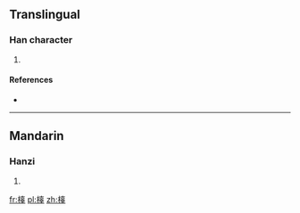 ==Translingual==

===Han character===
{{Han char|rn=75|rad=木|as=12|sn=16|four=4494<sub>1</sub>|canj=木十口十 (DJRJ)}}

# {{defn|Han|sort=木12}}

====References====
* {{Han ref|kx=0555.140|dkj=15598|dj=0945.020|hdz=21288.160|uh=6A6D|ud=27245|bh=E9C6|bd=59846}}

----

==Mandarin==

===Hanzi===
{{cmn-hanzi|pin=[[gū]] ([[gu1]])|wg=ku<sup>1</sup>}}

# {{defn|lang=cmn|sort=木12}}

[[fr:橭]]
[[pl:橭]]
[[zh:橭]]
